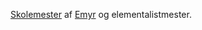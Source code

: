 {{title:Dieter von Ausbreck}}
{{author:Laura Holmegaard}}
{{timestamp:2009-09-20T08:54:46Z}}
{{copyright:Dieter von Ausbreck}}
[[Skolemester]] af [[Emyr]] og elementalistmester.